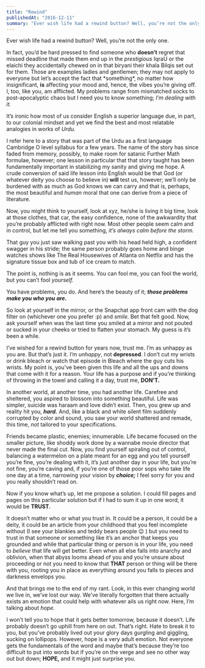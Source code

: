 ```yaml
---
title: "Rewind"
publishedAt: "2016-12-11"
summary: "Ever wish life had a rewind button? Well, you’re not the only one."
---
```


Ever wish life had a rewind button? Well, you’re not the only one.

In fact, you’d be hard pressed to find someone who **doesn’t** regret that missed deadline that made them end up in the *prestigious* IqraU or the elaichi they accidentally chewed on in that biryani their khala Bilqis set out for them. Those are examples ladies and gentlemen; they may not apply to everyone but let’s accept the fact that \*something\*, no matter how insignificant, **is** affecting your mood and, hence, the vibes you’re giving off. I, too, like you, am afflicted. My problems range from mismatched socks to post-apocalyptic chaos but I need you to know something; *I’m dealing with it.* 

It’s ironic how most of us consider English a superior language due, in part, to our colonial mindset and yet we find the best and most relatable analogies in works of *Urdu.*

I refer here to a story that was part of the Urdu as a first language Cambridge O level syllabus for a few years. The name of the story has since faded from memory, possibly, to make room for satanic Further Math formulae, however; one lesson in particular  that that story taught has been fundamentally important in stabilizing my sanity and giving me hope. A crude conversion of said life lesson into English would be that God (or whatever deity you choose to believe in) **will** test us, however; we’ll only be burdened with as much as God knows we can carry and that is, perhaps, the most beautiful and *human* moral that one can derive from a piece of literature.

Now, you might think to yourself, look at xyz, he/she is living it big time, look at those clothes, that car, the easy confidence, none of the awkwardity that you’re probably afflicted with right now. Most other people seem calm and in control, but let me tell you something, *it’s always calm before the storm.*

That guy you just saw walking past you with his head held high, a confident swagger in his stride; the same person probably goes home and binge watches shows like The Real Housewives of Atlanta on Netflix and has the signature tissue box and tub of ice cream to match.

The point is, nothing is as it seems. You can fool me, you can fool the world, but you can’t fool *yourself.*

You have problems, you do. And here’s the beauty of it; ***those problems make you who you are.*** 

So look at yourself in the mirror, or the Snapchat app front cam with the dog filter on (whichever one you prefer :p) and *smile.* Bet that felt good. Now, ask yourself when was the last time you smiled at a mirror and not pouted or sucked in your cheeks or tried to flatten your stomach. My guess is it’s been a while.

I’ve wished for a rewind button for years now, trust me. I’m as unhappy as you are. But that’s just it. I’m *unhappy*, not **depressed**. I don’t cut my wrists or drink bleach or watch that episode in Bleach where the guy cuts his wrists. My point is, you’ve been given this life and all the ups and downs that come with it for a reason. Your life has a purpose and if you’re thinking of throwing in the towel and calling it a day, trust me, **DON’T.**

In another world, at another time, you had another life. Carefree and sheltered, you aspired to blossom into something beautiful. Life was simpler, suicide was haraam and love didn’t exist. Then, you grew up and reality hit you, ***hard.*** And, like a black and white silent film suddenly corrupted by color and sound, you saw your world shattered and remade, this time, *not* tailored to your specifications.

Friends became plastic, enemies; innumerable. Life became focused on the smaller picture, like shoddy work done by a wannabe movie director that never made the final cut. Now, you find yourself spiraling out of control, balancing a watermelon on a plate meant for an egg and you tell yourself you’re fine, you’re dealing with it, it’s just another day in your life, but you’re not fine, you’re caving and, if you’re one of those poor sops who take life one day at a time, narrowing your vision by ***choice;*** I feel sorry for you and you really shouldn’t read on.

Now if you know what’s up, let me propose a solution. I could fill pages and pages on this particular solution but if I had to sum it up in one word, it would be **TRUST.**

It doesn’t matter who or what you trust in. It could be a person, it could be a deity, it could be an article from your childhood that you feel incomplete without (I see your blankies and teddy bears people 😉 ) but you need to trust in that someone or something like it’s an anchor that keeps you grounded and while that particular thing or person is in your life, you need to *believe* that life will get better. Even when all else falls into anarchy and oblivion, when that abyss looms ahead of you and you’re unsure about proceeding or not you need to know that **THAT** person or thing will be there with you, rooting you in place as everything around you falls to pieces and darkness envelops you.

And that brings me to the end of my rant. Look, in this ever changing world we live in, we’ve lost our way. We’ve literally forgotten that there actually exists an emotion that could help with whatever ails us right now. Here, I’m talking about *hope.* 

I won’t tell you to hope that it gets better tomorrow, because it doesn’t. Life probably doesn’t go uphill from here on out. That’s right. Hate to break it to you, but you’ve probably lived out your glory days gurgling and giggling, sucking on lollipops. However, hope is a very adult emotion. Not everyone gets the fundamentals of the word and maybe that’s because they’re too difficult to put into words but if you’re on the verge and see no other way out but down; **HOPE,** and it might just surprise you.